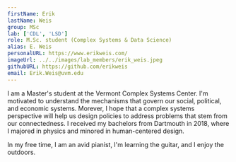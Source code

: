 ```yaml
---
firstName: Erik
lastName: Weis
group: MSc
lab: ['CDL', 'LSD']
role: M.Sc. student (Complex Systems & Data Science)
alias: E. Weis
personalURL: https://www.erikweis.com/
imageUrl: ../../images/lab_members/erik_weis.jpeg
githubURL: https://github.com/erikweis
email: Erik.Weis@uvm.edu
---
```




I am a Master's student at the Vermont Complex Systems Center. I'm motivated to understand the mechanisms that govern our social, political, and economic systems. Morever, I hope that a complex systems perspective will help us design policies to address problems that stem from our connectedness.  I received my bachelors from Dartmouth in 2018,  where I majored in physics and minored in human-centered design.

In my free time, I am an avid pianist, I'm learning the guitar, and I enjoy the outdoors.
